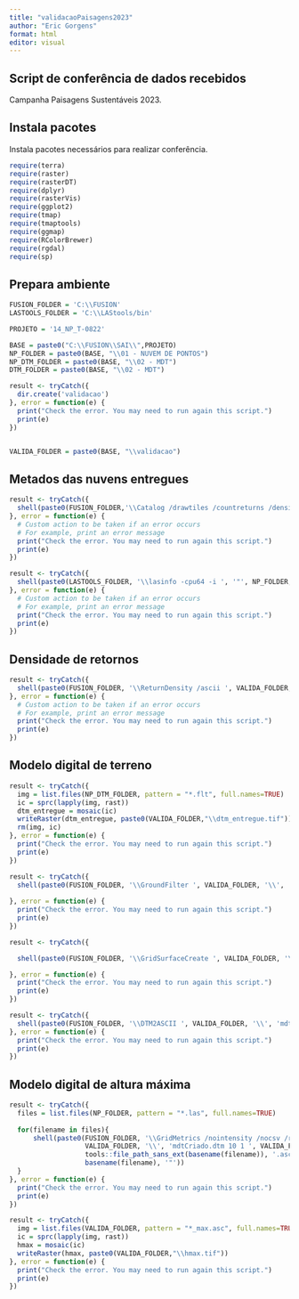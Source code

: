 ```yaml
---
title: "validacaoPaisagens2023"
author: "Eric Gorgens"
format: html
editor: visual
---
```


## Script de conferência de dados recebidos

Campanha Paisagens Sustentáveis 2023.

## Instala pacotes

Instala pacotes necessários para realizar conferência.

```r
require(terra)
require(raster)
require(rasterDT)
require(dplyr)
require(rasterVis)
require(ggplot2)
require(tmap)
require(tmaptools)
require(ggmap)
require(RColorBrewer)
require(rgdal)
require(sp)
```

## Prepara ambiente

```r
FUSION_FOLDER = 'C:\\FUSION'
LASTOOLS_FOLDER = 'C:\\LAStools/bin'

PROJETO = '14_NP_T-0822'

BASE = paste0("C:\\FUSION\\SAI\\",PROJETO)
NP_FOLDER = paste0(BASE, "\\01 - NUVEM DE PONTOS")
NP_DTM_FOLDER = paste0(BASE, "\\02 - MDT")
DTM_FOLDER = paste0(BASE, "\\02 - MDT")

result <- tryCatch({
  dir.create('validacao')
}, error = function(e) {
  print("Check the error. You may need to run again this script.")
  print(e)
})


VALIDA_FOLDER = paste0(BASE, "\\validacao")
```

## Metados das nuvens entregues

```r
result <- tryCatch({
  shell(paste0(FUSION_FOLDER,'\\Catalog /drawtiles /countreturns /density:1,4,8 ', '"',NP_FOLDER, '\\*.las" ', VALIDA_FOLDER, '\\catalog'))
}, error = function(e) {
  # Custom action to be taken if an error occurs
  # For example, print an error message
  print("Check the error. You may need to run again this script.")
  print(e)
})
```

```r
result <- tryCatch({
  shell(paste0(LASTOOLS_FOLDER, '\\lasinfo -cpu64 -i ', '"', NP_FOLDER, '\\*.las" -merged -odir ',VALIDA_FOLDER, ' -o "report.txt" -cd -histo gps_time 20'))
}, error = function(e) {
  # Custom action to be taken if an error occurs
  # For example, print an error message
  print("Check the error. You may need to run again this script.")
  print(e)
})
```

## Densidade de retornos

```r
result <- tryCatch({
  shell(paste0(FUSION_FOLDER, '\\ReturnDensity /ascii ', VALIDA_FOLDER, '\\', 'density.asc 1 ', '"', NP_FOLDER, '\\*.las"'))
}, error = function(e) {
  # Custom action to be taken if an error occurs
  # For example, print an error message
  print("Check the error. You may need to run again this script.")
  print(e)
})
```

## Modelo digital de terreno

```r
result <- tryCatch({
  img = list.files(NP_DTM_FOLDER, pattern = "*.flt", full.names=TRUE)
  ic = sprc(lapply(img, rast))
  dtm_entregue = mosaic(ic)
  writeRaster(dtm_entregue, paste0(VALIDA_FOLDER,"\\dtm_entregue.tif"))
  rm(img, ic)
}, error = function(e) {
  print("Check the error. You may need to run again this script.")
  print(e)
})

```

```r
result <- tryCatch({
  shell(paste0(FUSION_FOLDER, '\\GroundFilter ', VALIDA_FOLDER, '\\', 'ground.laz ', '8 ', '"', NP_FOLDER, '\\*.las"'))
                   
}, error = function(e) {
  print("Check the error. You may need to run again this script.")
  print(e)
})

result <- tryCatch({

  shell(paste0(FUSION_FOLDER, '\\GridSurfaceCreate ', VALIDA_FOLDER, '\\', 'mdtCriado.dtm ', '1 m m 0 0 0 0 ', VALIDA_FOLDER, '\\ground.laz'))

}, error = function(e) {
  print("Check the error. You may need to run again this script.")
  print(e)
})

result <- tryCatch({
  shell(paste0(FUSION_FOLDER, '\\DTM2ASCII ', VALIDA_FOLDER, '\\', 'mdtCriado.dtm ',VALIDA_FOLDER, '\\', 'mdtCriado.asc'))
}, error = function(e) {
  print("Check the error. You may need to run again this script.")
  print(e)
})
```

## Modelo digital de altura máxima

```r
result <- tryCatch({
  files = list.files(NP_FOLDER, pattern = "*.las", full.names=TRUE)
  
  for(filename in files){
      shell(paste0(FUSION_FOLDER, '\\GridMetrics /nointensity /nocsv /raster:max /ascii ',
                   VALIDA_FOLDER, '\\', 'mdtCriado.dtm 10 1 ', VALIDA_FOLDER, '\\',
                   tools::file_path_sans_ext(basename(filename)), '.asc ', '"', NP_FOLDER, '\\',
                   basename(filename), '"'))
  }
}, error = function(e) {
  print("Check the error. You may need to run again this script.")
  print(e)
})
```

```r
result <- tryCatch({
  img = list.files(VALIDA_FOLDER, pattern = "*_max.asc", full.names=TRUE)
  ic = sprc(lapply(img, rast))
  hmax = mosaic(ic)
  writeRaster(hmax, paste0(VALIDA_FOLDER,"\\hmax.tif"))
}, error = function(e) {
  print("Check the error. You may need to run again this script.")
  print(e)
})
```
